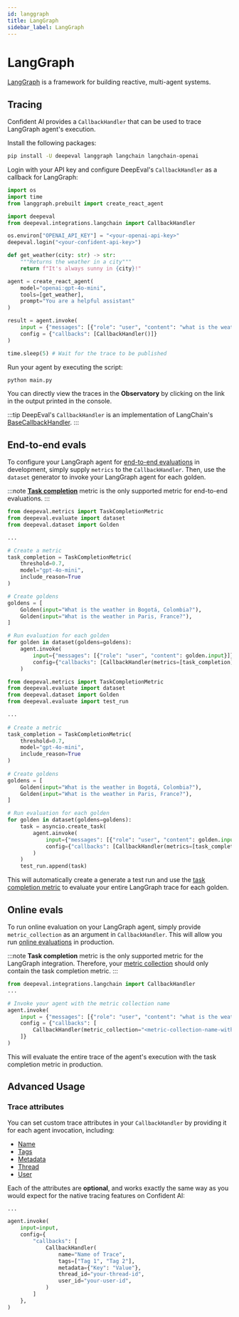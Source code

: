 ```yaml
---
id: langgraph
title: LangGraph
sidebar_label: LangGraph
---
```



# LangGraph

[LangGraph](https://www.langchain.com/langgraph) is a framework for building reactive, multi-agent systems.

## Tracing

Confident AI provides a `CallbackHandler` that can be used to trace LangGraph agent's execution.

Install the following packages:

```bash
pip install -U deepeval langgraph langchain langchain-openai
```

Login with your API key and configure DeepEval's `CallbackHandler` as a callback for LangGraph:

```python filename="main.py" showLineNumbers {9, 23}
import os
import time
from langgraph.prebuilt import create_react_agent

import deepeval
from deepeval.integrations.langchain import CallbackHandler

os.environ["OPENAI_API_KEY"] = "<your-openai-api-key>"
deepeval.login("<your-confident-api-key>")

def get_weather(city: str) -> str:
    """Returns the weather in a city"""
    return f"It's always sunny in {city}!"

agent = create_react_agent(
    model="openai:gpt-4o-mini",  
    tools=[get_weather],  
    prompt="You are a helpful assistant"  
)

result = agent.invoke(
    input = {"messages": [{"role": "user", "content": "what is the weather in sf"}]}, 
    config = {"callbacks": [CallbackHandler()]}
)

time.sleep(5) # Wait for the trace to be published
```

Run your agent by executing the script:

```bash
python main.py
```

You can directly view the traces in the **Observatory** by clicking on the link in the output printed in the console.

:::tip
DeepEval's `CallbackHandler` is an implementation of LangChain's [BaseCallbackHandler](https://python.langchain.com/api_reference/core/callbacks/langchain_core.callbacks.base.BaseCallbackHandler.html).
:::

## End-to-end evals

To configure your LangGraph agent for [end-to-end evaluations](/docs/llm-evaluation/end-to-end-evals) in development, simply supply `metrics` to the `CallbackHandler`. Then, use the `dataset` generator to invoke your LangGraph agent for each golden. 

:::note
**[Task completion](https://deepeval.com/docs/metrics-task-completion)** metric is the only supported metric for end-to-end evaluations.
:::


<Tabs groupId="langgraph">
<TabItem value="synchronous" label="Synchronous">

```python filename="main.py" showLineNumbers {2, 21}
from deepeval.metrics import TaskCompletionMetric
from deepeval.evaluate import dataset
from deepeval.dataset import Golden

...

# Create a metric
task_completion = TaskCompletionMetric(
    threshold=0.7,
    model="gpt-4o-mini",
    include_reason=True
)

# Create goldens
goldens = [
    Golden(input="What is the weather in Bogotá, Colombia?"),
    Golden(input="What is the weather in Paris, France?"),
]

# Run evaluation for each golden
for golden in dataset(goldens=goldens):
    agent.invoke(
        input={"messages": [{"role": "user", "content": golden.input}]},
        config={"callbacks": [CallbackHandler(metrics=[task_completion])]}
    )
```

</TabItem>
  <TabItem value="asynchronous" label="Asynchronous">

```python filename="main.py" showLineNumbers {4, 23, 29}
from deepeval.metrics import TaskCompletionMetric
from deepeval.evaluate import dataset
from deepeval.dataset import Golden
from deepeval.evaluate import test_run

...
 
# Create a metric
task_completion = TaskCompletionMetric(
    threshold=0.7,
    model="gpt-4o-mini",
    include_reason=True
)
 
# Create goldens
goldens = [
    Golden(input="What is the weather in Bogotá, Colombia?"),
    Golden(input="What is the weather in Paris, France?"),
]

# Run evaluation for each golden
for golden in dataset(goldens=goldens):
    task = asyncio.create_task(
        agent.ainvoke(
            input={"messages": [{"role": "user", "content": golden.input}]},
            config={"callbacks": [CallbackHandler(metrics=[task_completion])]}
        )
    )
    test_run.append(task)

```

</TabItem>
</Tabs>

This will automatically create a generate a test run and use the [task completion metric](https://deepeval.com/docs/metrics-task-completion) to evaluate your entire LangGraph trace for each golden.

## Online evals

To run online evaluation on your LangGraph agent, simply provide `metric_collection` as an argument in `CallbackHandler`. This will allow you run [online evaluations](https://documentation.confident-ai.com/docs/llm-tracing/evaluations) in production.

:::note
**Task completion** metric is the only supported metric for the LangGraph integration. Therefore, your [metric collection](https://documentation.confident-ai.com/docs/llm-evaluation/metrics/create-on-the-cloud) should only contain the task completion metric.
:::

```python filename="main.py" showLineNumbers {8}
from deepeval.integrations.langchain import CallbackHandler
...

# Invoke your agent with the metric collection name
agent.invoke(
    input = {"messages": [{"role": "user", "content": "what is the weather in sf"}]},
    config = {"callbacks": [
        CallbackHandler(metric_collection="<metric-collection-name-with-task-completion>")
    ]}
)
```

This will evaluate the entire trace of the agent's execution with the task completion metric in production.

## Advanced Usage

### Trace attributes

You can set custom trace attributes in your `CallbackHandler` by providing it for each agent invocation, including:

- [Name](/docs/llm-tracing/tracing-features/name)
- [Tags](/docs/llm-tracing/tracing-features/tags)
- [Metadata](/docs/llm-tracing/tracing-features/metadata)
- [Thread](/docs/llm-tracing/tracing-features/threads)
- [User](/docs/llm-tracing/tracing-features/users)

Each of the attributes are **optional**, and works exactly the same way as you would expect for the native tracing features on Confident AI:

```python filename="main.py" showLineNumbers
...

agent.invoke(
    input=input,
    config={
        "callbacks": [
            CallbackHandler(
                name="Name of Trace",
                tags=["Tag 1", "Tag 2"],
                metadata={"Key": "Value"},
                thread_id="your-thread-id",
                user_id="your-user-id",
            )
        ]
    },
)
```